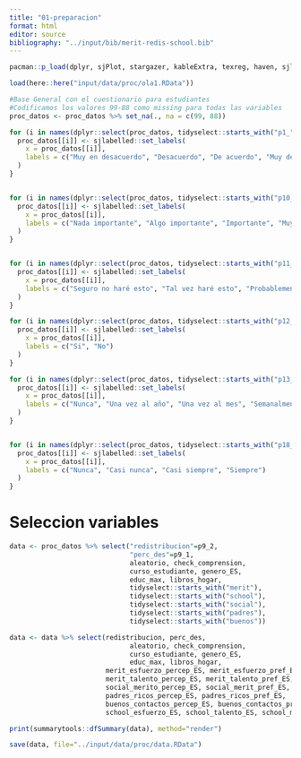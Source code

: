 ```yaml
---
title: "01-preparacion"
format: html
editor: source
bibliography: "../input/bib/merit-redis-school.bib"
---
```


```r
pacman::p_load(dplyr, sjPlot, stargazer, kableExtra, texreg, haven, sjlabelled, ggplot2, summarytools, ggtext, ggpubr, hrbrthemes, tidyr, stringr)

load(here::here("input/data/proc/ola1.RData"))
```

```r
#Base General con el cuestionario para estudiantes
#Codificamos los valores 99-88 como missing para todas las variables
proc_datos <- proc_datos %>% set_na(., na = c(99, 88))

for (i in names(dplyr::select(proc_datos, tidyselect::starts_with("p1_"), starts_with("p2_"), starts_with("p8_"), starts_with("p9_"), starts_with("p17_")))) {
  proc_datos[[i]] <- sjlabelled::set_labels(
    x = proc_datos[[i]],
    labels = c("Muy en desacuerdo", "Desacuerdo", "De acuerdo", "Muy de acuerdo")
  )
}


for (i in names(dplyr::select(proc_datos, tidyselect::starts_with("p10_")))) {
  proc_datos[[i]] <- sjlabelled::set_labels(
    x = proc_datos[[i]],
    labels = c("Nada importante", "Algo importante", "Importante", "Muy importante")
  )
}


for (i in names(dplyr::select(proc_datos, tidyselect::starts_with("p11_")))) {
  proc_datos[[i]] <- sjlabelled::set_labels(
    x = proc_datos[[i]],
    labels = c("Seguro no haré esto", "Tal vez haré esto", "Probablemente haré esto", "Seguro haré esto")
  )
}

for (i in names(dplyr::select(proc_datos, tidyselect::starts_with("p12_")))) {
  proc_datos[[i]] <- sjlabelled::set_labels(
    x = proc_datos[[i]],
    labels = c("Si", "No")
  )
}

for (i in names(dplyr::select(proc_datos, tidyselect::starts_with("p13_")))) {
  proc_datos[[i]] <- sjlabelled::set_labels(
    x = proc_datos[[i]],
    labels = c("Nunca", "Una vez al año", "Una vez al mes", "Semanalmente", "Todos los días")
  )
}


for (i in names(dplyr::select(proc_datos, tidyselect::starts_with("p18_")))) {
  proc_datos[[i]] <- sjlabelled::set_labels(
    x = proc_datos[[i]],
    labels = c("Nunca", "Casi nunca", "Casi siempre", "Siempre")
  )
}
```

# Seleccion variables

```r
data <- proc_datos %>% select("redistribucion"=p9_2,
                              "perc_des"=p9_1,
                              aleatorio, check_comprension, 
                              curso_estudiante, genero_ES,
                              educ_max, libros_hogar,
                              tidyselect::starts_with("merit"), 
                              tidyselect::starts_with("school"), 
                              tidyselect::starts_with("social"), 
                              tidyselect::starts_with("padres"), 
                              tidyselect::starts_with("buenos"))

data <- data %>% select(redistribucion, perc_des,
                              aleatorio, check_comprension, 
                              curso_estudiante, genero_ES,
                              educ_max, libros_hogar, 
                        merit_esfuerzo_percep_ES, merit_esfuerzo_pref_ES, 
                        merit_talento_percep_ES, merit_talento_pref_ES,
                        social_merito_percep_ES, social_merit_pref_ES,
                        padres_ricos_percep_ES, padres_ricos_pref_ES,
                        buenos_contactos_percep_ES, buenos_contactos_pref_ES,
                        school_esfuerzo_ES, school_talento_ES, school_merito_ES)
```

```r
print(summarytools::dfSummary(data), method="render")
```

```r
save(data, file="../input/data/proc/data.RData")
```

